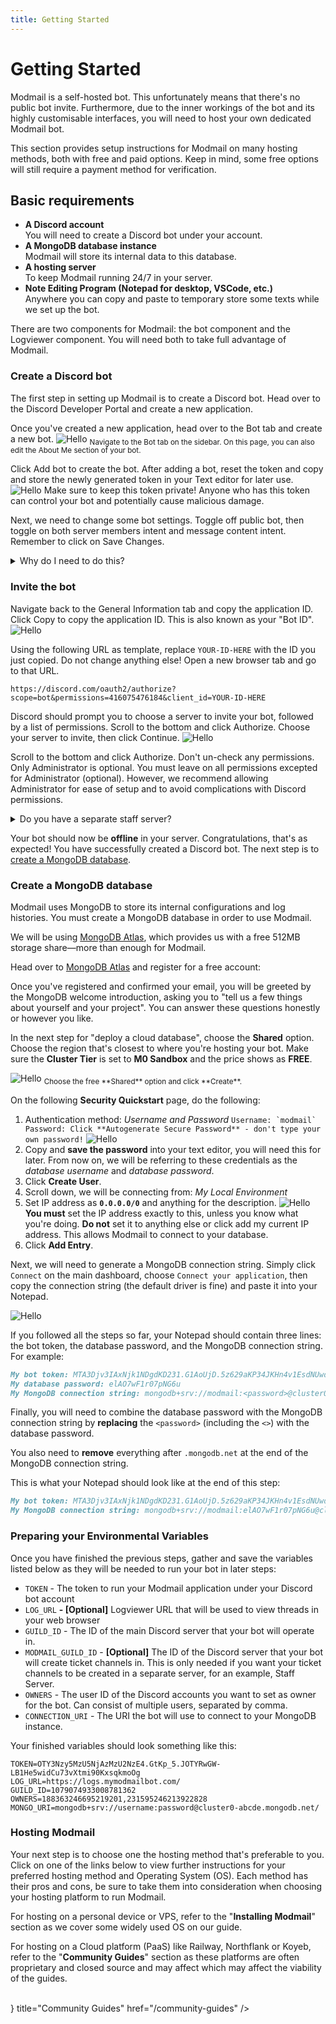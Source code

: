 ```yaml
---
title: Getting Started
---
```



# Getting Started

Modmail is a self-hosted bot. This unfortunately means that there's no public bot invite. 
Furthermore, due to the inner workings of the bot and its highly customisable interfaces, you will need to host your own dedicated Modmail bot.

This section provides setup instructions for Modmail on many hosting methods, both with free and paid options. 
Keep in mind, some free options will still require a payment method for verification.

## Basic requirements

- **A Discord account**  
You will need to create a Discord bot under your account.
- **A MongoDB database instance**  
Modmail will store its internal data to this database.
- **A hosting server**  
To keep Modmail running 24/7 in your server.  
- **Note Editing Program (Notepad for desktop, VSCode, etc.)**  
Anywhere you can copy and paste to temporary store some texts while we set up the bot.
 
<Callout emoji="ℹ️" type="info">
	There are two components for Modmail: the bot component and the Logviewer component. You will need both to take full advantage of Modmail.
</Callout>

<Steps>

### Create a Discord bot

The first step in setting up Modmail is to create a Discord bot.
Head over to the Discord Developer Portal and create a new application.

Once you've created a new application, head over to the Bot tab and create a new bot.
<Image src="/create-bot.png" alt="Hello" width={850} height={500} />
<sub>Navigate to the Bot tab on the sidebar. On this page, you can also edit the About Me section of your bot.</sub>

Click Add bot to create the bot. After adding a bot, reset the token and copy and store the newly generated token in your Text editor for later use.
<Image src="/reset-token.png" alt="Hello" width={850} height={500} />
<Callout emoji="⚠️" type="warning">
	Make sure to keep this token private! Anyone who has this token can control your bot and potentially cause malicious damage.
</Callout>

Next, we need to change some bot settings. Toggle off public bot, then toggle on both server members intent and message content intent.
Remember to click on Save Changes.
<details>
<summary>Why do I need to do this?</summary>
Disabling _public bot_ prevents other users from inviting your bot. Your bot may not behave appropriately if it's present in other servers.

Enabling _server members intent_ allows Modmail to view your server's members list and efficiently populate the bot's internal cache.

Enabling _message content intent_ allows bot commands to function since Modmail doesn't use slash commands.

What about _presence intent_? It is not needed for Modmail, but it may be required for specialized plugins.
We recommend keeping this toggled off to save computational resources.
</details>

### Invite the bot

Navigate back to the General Information tab and copy the application ID.
Click Copy to copy the application ID. This is also known as your "Bot ID".
<Image src="/bot-id.png" alt="Hello" width={850} height={500} />

Using the following URL as template, replace `YOUR-ID-HERE` with the ID you just copied. Do not change anything else! Open a new browser tab and go to that URL.
```
https://discord.com/oauth2/authorize?scope=bot&permissions=416075476184&client_id=YOUR-ID-HERE
```

Discord should prompt you to choose a server to invite your bot, followed by a list of permissions. Scroll to the bottom and click Authorize.
Choose your server to invite, then click Continue.
<Image src="/invite-bot.png" alt="Hello" width={850} height={500} />

Scroll to the bottom and click Authorize. Don't un-check any permissions. Only Administrator is optional.
<Callout emoji="ℹ️" type="info">
	You must leave on all permissions excepted for Administrator (optional).
	However, we recommend allowing Administrator for ease of setup and to avoid complications with Discord permissions.
</Callout>

<details>
<summary>Do you have a separate staff server?</summary>
If you manage a large server where you have a separate server for communication among your moderation team,
Modmail supports directing threads into the staff server instead of your main (public) server.

You will need to invite your Modmail bot to **both** your main (public) server and your staff server using the same invite link above.
</details>

Your bot should now be **offline** in your server. Congratulations, that's as expected! You have successfully created a Discord bot.
The next step is to [create a MongoDB database](./#create-a-mongodb-database).

### Create a MongoDB database

Modmail uses MongoDB to store its internal configurations and log histories. You must create a MongoDB database in order to use Modmail.

We will be using [MongoDB Atlas](https://www.mongodb.com/atlas), which provides us with a free 512MB storage share—more than enough for Modmail.

Head over to [MongoDB Atlas](https://www.mongodb.com/cloud/atlas/register) and register for a free account:

Once you've registered and confirmed your email, you will be greeted by the MongoDB welcome introduction,
asking you to "tell us a few things about yourself and your project". You can answer these questions honestly or however you like.

In the next step for "deploy a cloud database", choose the **Shared** option. Choose the region that's closest to where you're hosting your bot.
Make sure the **Cluster Tier** is set to **M0 Sandbox** and the price shows as **FREE**.

<Image src="/mongo-shared.png" alt="Hello" width={850} height={500} />
<sub>Choose the free **Shared** option and click **Create**.</sub>

On the following **Security Quickstart** page, do the following:

1.  Authentication method: _Username and Password_
    ```Username: `modmail`
    Password: Click **Autogenerate Secure Password** - don't type your own password!```
	<Image src="/mongo-password.png" alt="Hello" width={850} height={500} />
2.  Copy and **save the password** into your text editor, you will need this for later.
    From now on, we will be referring to these credentials as the _database username_ and _database password_.
3. Click **Create User**.
4. Scroll down, we will be connecting from: _My Local Environment_
5.  Set IP address as **`0.0.0.0/0`** and anything for the description.
	<Image src="/mongo-ip.png" alt="Hello" width={850} height={500} />
	**You must** set the IP address exactly to this, unless you know what you're doing.
	**Do not** set it to anything else or click add my current IP address. This allows Modmail to connect to your database.
6. Click **Add Entry**.

Next, we will need to generate a MongoDB connection string. Simply click `Connect` on the main dashboard,
choose `Connect your application`, then copy the connection string (the default driver is fine) and paste it into your Notepad.

<Image src="/mongo-connect.png" alt="Hello" width={850} height={500} />

If you followed all the steps so far, your Notepad should contain three lines:
the bot token, the database password, and the MongoDB connection string. For example:

```md filename="Notepad"
My bot token: MTA3Djv3IAxNjk1NDgdKD231.G1AoUjD.5z629aKP34JKHn4v1EsdNUwdDO3MvBR9ifVES4
My database password: elAO7wF1r07pNG6u
My MongoDB connection string: mongodb+srv://modmail:<password>@cluster0.example.mongodb.net/
```

Finally, you will need to combine the database password with the MongoDB connection string by **replacing**
the `<password>` (including the `<>`) with the database password.

You also need to **remove** everything after `.mongodb.net` at the end of the MongoDB connection string.

This is what your Notepad should look like at the end of this step:

```md filename="Notepad"
My bot token: MTA3Djv3IAxNjk1NDgdKD231.G1AoUjD.5z629aKP34JKHn4v1EsdNUwdDO3MvBR9ifVES4
My MongoDB connection string: mongodb+srv://modmail:elAO7wF1r07pNG6u@cluster0.example.mongodb.net
```

### Preparing your Environmental Variables

Once you have finished the previous steps, gather and save the variables listed below as they will be needed to run your bot in later steps:

* `TOKEN` - The token to run your Modmail application under your Discord bot account
* `LOG_URL` **- \[Optional]** Logviewer URL that will be used to view threads in your web browser
* `GUILD_ID` - The ID of the main Discord server that your bot will operate in.
* `MODMAIL_GUILD_ID` - **\[Optional]** The ID of the Discord server that your bot will create ticket channels in. This is only needed if you want your ticket channels to be created in a separate server, for an example, Staff Server.
* `OWNERS` - The user ID of the Discord accounts you want to set as owner for the bot. Can consist of multiple users, separated by comma.
* `CONNECTION_URI` - The URI the bot will use to connect to your MongoDB instance.

Your finished variables should look something like this:

```env filename=".env"
TOKEN=OTY3Nzy5MzU5NjAzMzU2NzE4.GtKp_5.JOTYRwGW-LB1He5widCu73vXtmi90KxsqkmoOg
LOG_URL=https://logs.mymodmailbot.com/
GUILD_ID=1079074933008781362
OWNERS=188363246695219201,231595246213922828
MONGO_URI=mongodb+srv://username:password@cluster0-abcde.mongodb.net/
```

### Hosting Modmail

Your next step is to choose one the hosting method that's preferable to you.
Click on one of the links below to view further instructions for your preferred hosting method and Operating System (OS).
Each method has their pros and cons, be sure to take them into consideration when choosing your hosting platform to run Modmail.

For hosting on a personal device or VPS, refer to the "**Installing Modmail**" section as we cover some widely used OS on our guide.

For hosting on a Cloud platform (PaaS) like Railway, Northflank or Koyeb, refer to the "**Community Guides**" section
as these platforms are often proprietary and closed source and may affect which may affect the viability of the guides.

<br/>
  <Card
    icon={
      <svg
        xmlns="http://www.w3.org/2000/svg"
        fill="none"
        viewBox="0 0 24 24"
        strokeWidth={1.5}
        stroke="currentColor"
        className="h-6 w-6"
      >
        <path
          strokeLinecap="round"
          strokeLinejoin="round"
          d="M9.813 15.904L9 18.75l-.813-2.846a4.5 4.5 0 00-3.09-3.09L2.25 12l2.846-.813a4.5 4.5 0 003.09-3.09L9 5.25l.813 2.846a4.5 4.5 0 003.09 3.09L15.75 12l-2.846.813a4.5 4.5 0 00-3.09 3.09zM18.259 8.715L18 9.75l-.259-1.035a3.375 3.375 0 00-2.455-2.456L14.25 6l1.036-.259a3.375 3.375 0 002.455-2.456L18 2.25l.259 1.035a3.375 3.375 0 002.456 2.456L21.75 6l-1.035.259a3.375 3.375 0 00-2.456 2.456zM16.894 20.567L16.5 21.75l-.394-1.183a2.25 2.25 0 00-1.423-1.423L13.5 18.75l1.183-.394a2.25 2.25 0 001.423-1.423l.394-1.183.394 1.183a2.25 2.25 0 001.423 1.423l1.183.394-1.183.394a2.25 2.25 0 00-1.423 1.423z"
        />
      </svg>
    }
    title="Community Guides"
    href="/community-guides"
  />

</Steps>
